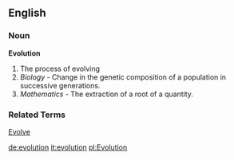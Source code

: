 ==English==
===Noun===
'''Evolution'''
#The process of evolving
#''Biology'' - Change in the genetic composition of a population in successive generations.
#''Mathematics'' - The extraction of a root of a quantity.

===Related Terms===
[[Evolve]]

[[de:evolution]]
[[it:evolution]]
[[pl:Evolution]]